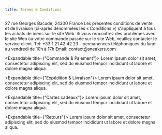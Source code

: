 ```yaml
---
title: Termes & Conditions
---
```




<Spacing size="xs" />
27 rue Georges Bacude, 24300
<Spacing size="xs" />
France
<Spacing size="xs" />
Les présentes conditions de vente et de livraison (ci-après dénommées les « Conditions ») s'appliquent
à tous les achats de biens sur le site Web.
<Spacing size="xs" />
Si vous rencontrez des problèmes avec le site Web ou votre commande passée sur le site Web,
veuillez contacter le service client.
<Spacing size="xs" />
Tel: +33 1 21 42 42 23 - permanences téléphoniques du lundi au vendredi de 10h à 17h 
<Spacing size="xs" />
Email: contact@sneakers.com


<Spacing size="sm" />

<Expandable title={"Commande & Paiement"}>
  Lorem ipsum dolor sit amet, consectetur adipiscing elit, sed do eiusmod tempor
  incididunt ut labore et dolore magna aliqua.
</Expandable>

<Expandable title={"Expédition & Livraison"}>
  Lorem ipsum dolor sit amet, consectetur adipiscing elit, sed do eiusmod tempor
  incididunt ut labore et dolore magna aliqua.
</Expandable>

<Expandable title={"Cartes cadeaux"}>
  Lorem ipsum dolor sit amet, consectetur adipiscing elit, sed do eiusmod tempor
  incididunt ut labore et dolore magna aliqua.
</Expandable>

<Expandable title={"Retours"}>
  Lorem ipsum dolor sit amet, consectetur adipiscing elit, sed do eiusmod tempor
  incididunt ut labore et dolore magna aliqua.
</Expandable>

